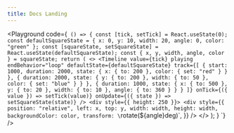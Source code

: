 ```yaml
---
title: Docs Landing
---
```


<Playground
  code={`
() => {
    const [tick, setTick] = React.useState(0);
    const defaultSquareState = {
      x: 0,
      y: 10,
      width: 20,
      angle: 0,
      color: "green"
    };
    const [squareState, setSquareState] = React.useState(defaultSquareState);
    const { x, y, width, angle, color } = squareState;
    return (
      <>
        <Timeline
          value={tick}
          playing
          endBehavior="loop"
          defaultState={defaultSquareState}
          track={[
            {
              start: 1000,
              duration: 2000,
              state: {
                x: { to: 200 },
                color: { set: "red" }
              }
            },
            {
              duration: 2000,
              state: {
                y: { to: 200 },
                width: { to: 50 },
                color: { set: "blue" }
              }
            },
            {
              duration: 1000,
              state: {
                x: { to: 500 },
                y: { to: 20 },
                width: { to: 10 },
                angle: { to: 360 }
              }
            }
          ]}
          onTick={({ value }) => setTick(value)}
          onUpdate={({ state }) => setSquareState(state)}
        />
        <div style={{ height: 250 }}>
          <div
            style={{
              position: "relative",
              left: x,
              top: y,
              width: width,
              height: width,
              backgroundColor: color,
              transform: \`rotate(\$\{angle\}deg)\`,
            }}
          />
        </div>
      </>
    );
  }
`}
/>
